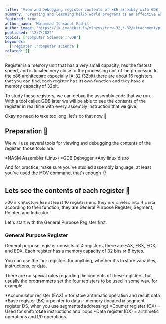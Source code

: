 ```yaml
---
title: 'View and Debugging register contents of x86 assembly with GDB'
summary: 'Creating and learning hello world programs is an effective way to learn assembly language.'
featured: true
author_name: 'Muhammad Ichsanul Fadhil'
author_image: 'https://ik.imagekit.io/mlnzyx/tr:w-32,h-32/attachment/profile.webp'
published: '12/7/2022'
topics: ['Computer Science','GDB']
keywords:
  ['register','computer science']
related: []
---
```


Register is a memory unit that has a very small capacity, has the fastest speed, and is located very close to the processing unit of the processor. In the x86 architecture especially IA-32 (32bit) there are about 16 registers that you can find, each register has its own function and they have a memory capacity of 32bit.

To study these registers, we can debug the assembly code that we run. With a tool called GDB later we will be able to see the contents of the register in real time with every assembly instruction that we give.

Okay no need to take too long, let's do that now 🚓

## Preparation 🍳

We will use several tools for viewing and debugging the contents of the register, those tools are.

*NASM Assembler (Linux)
*GDB Debugger
*Any linux distro

And for practice, make sure you've studied assembly language, at least you've used the MOV command, that's enough 👌

## Lets see the contents of each register 🔎

x86 architecture has at least 16 registers and they are divided into 4 parts according to their function, they are General Purpose Register, Segment, Pointer, and Indicator.

Let's start with the General Purpose Register first.

### General Purpose Register

General purpose register consists of 4 registers, there are EAX, EBX, ECX, and EDX. Each register has a memory capacity of 32 bits or 8 bytes.

You can use the four registers for anything, whether it's to store variables, instructions, or data.

There are no special rules regarding the contents of these registers, but usually the programmers set the four registers to be used in some way, for example.

*Accumulator register (EAX) = for store arithmatic operation and result data
*Base register (BX) = pointer to data in memory (located in segment register DS, when you use segmented addressing)
*Counter register (CX) = Used for shift/rotate instructions and loops
*Data register (DX) = arithmetic operations and I/O operations.







